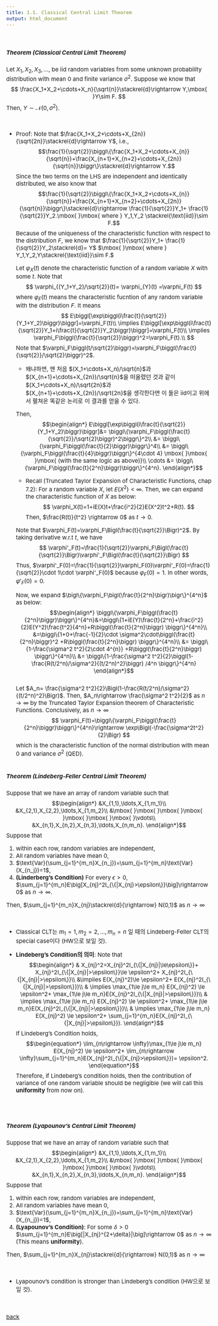 ```yaml
---
title: 1.1. Classical Central Limit Theorem
output: html_document
---
```



<style type="text/css">

body, td {
   font-size: 15px;
}
pre {
  font-size: 15px
}
</style>

<br>



##### Theorem (Classical Central Limit Theorem)

Let $X_1,X_2,X_3,\ldots,$ be iid random variables from some unknown probability distribution with mean 0 and finite variance $\sigma^2$. Suppose we know that 
$$
\frac{X_1+X_2+\cdots+X_n}{\sqrt{n}}\stackrel{d}\rightarrow Y,\mbox{ }Y\sim F.
$$
Then, $Y\sim \mathcal{N}(0,\sigma^2)$.

<br>

  - Proof: Note that $\frac{X_1+X_2+\cdots+X_{2n}}{\sqrt{2n}}\stackrel{d}\rightarrow Y$, i.e.,
  $$\frac{1}{\sqrt{2}}\biggl\{\frac{X_1+X_2+\cdots+X_{n}}{\sqrt{n}}+\frac{X_{n+1}+X_{n+2}+\cdots+X_{2n}}{\sqrt{n}}\biggr\}\stackrel{d}\rightarrow Y.$$
   Since the two terms on the LHS are independent and identically distributed, we also know that 
  $$\frac{1}{\sqrt{2}}\biggl\{\frac{X_1+X_2+\cdots+X_{n}}{\sqrt{n}}+\frac{X_{n+1}+X_{n+2}+\cdots+X_{2n}}{\sqrt{n}}\biggr\}\stackrel{d}\rightarrow \frac{1}{\sqrt{2}}Y_1+ \frac{1}{\sqrt{2}}Y_2.\mbox{ }\mbox{ where } Y_1,Y_2 \stackrel{\text{iid}}\sim F.$$ 
  Because of the uniqueness of the characteristic function with respect to the distribution $F$, we know that $\frac{1}{\sqrt{2}}Y_1+ \frac{1}{\sqrt{2}}Y_2\stackrel{d}= Y$ $\mbox{ }\mbox{ where } Y_1,Y_2,Y\stackrel{\text{iid}}\sim F.$
  
    Let $\varphi_X(t)$ denote the characteristic function of a random variable $X$ with some $t$. Note that
  $$
  \varphi_{(Y_1+Y_2)/\sqrt{2}}(t)=  \varphi_{Y}(t) =\varphi_F(t)
  $$
  where $\varphi_F(t)$ means the characteristic fucntion of any random variable with the distribution $F$. It means
  $$
  E\biggl[\exp\biggl(i\frac{t}{\sqrt{2}}(Y_1+Y_2)\biggr)\biggr]=\varphi_F(t)\\
  \implies   E\biggl[\exp\biggl(i\frac{t}{\sqrt{2}}Y_1+i\frac{t}{\sqrt{2}}Y_2\biggr)\biggr]=\varphi_F(t)\\
  \implies  \varphi_F\biggl(\frac{t}{\sqrt{2}}\biggr)^2=\varphi_F(t).\\
  $$
  Note that $\varphi_F\biggl(t/\sqrt{2}\biggr)=\varphi_F\biggl(\frac{t}{\sqrt{2}}/\sqrt{2}\biggr)^2$. 
  
     - 왜냐하면,  맨 처음 $(X_1+\cdots+X_n)/\sqrt{n}$과 $(X_{n+1}+\cdots+X_{2n})/\sqrt{n}$을 떠올렸던 것과 같이 $(X_1+\cdots+X_n)/\sqrt{2n}$과 $(X_{n+1}+\cdots+X_{2n})/\sqrt{2n}$을 생각한다면 이 둘은 iid이고 위에서 펼쳐온 똑같은 논리로 이 결과를 얻을 수 있다.
  
    Then, 
  $$\begin{align*}
  E\biggl[\exp\biggl(i\frac{t}{\sqrt{2}}(Y_1+Y_2)\biggr)\biggr]&= \biggl\{\varphi_F\biggl(\frac{t}{\sqrt{2}}/\sqrt{2}\biggr)^2\biggr\}^2\\
  &= \biggl\{\varphi_F\biggl(\frac{t}{2}\biggr)\biggr\}^4\\
  &= \biggl\{\varphi_F\biggl(\frac{t}{4}\biggr)\biggr\}^{4\cdot 4} \mbox{ }\mbox{ }\mbox{ (with the same logic as above)}\\
  \cdots
    &= \biggl\{\varphi_F\biggl(\frac{t}{2^n}\biggr)\biggr\}^{4^n}.
  \end{align*}$$
     - Recall (Truncated Taylor Expansion of Characteristic Functions, chap 7.2): For a random variable $X$, let $E(X^2)<\infty$. Then, we can expand the characteristic function of $X$ as below:
     $$
     \varphi_X(t)=1+iE(X)t+\frac{i^2}{2}E(X^2)t^2+R(t).
     $$
      Then, $\frac{R(t)}{t^2} \rightarrow 0$ as $t\rightarrow 0$.

    Note that $\varphi_F(t)=\varphi_F\Bigl(\frac{t}{\sqrt{2}}\Bigr)^2$. By taking derivative w.r.t $t$, we have
    $$
    \varphi'_F(t)=\frac{1}{\sqrt{2}}\varphi_F\Bigl(\frac{t}{\sqrt{2}}\Bigr)\varphi'_F\Bigl(\frac{t}{\sqrt{2}}\Bigr)
    $$
    Thus, $\varphi'_F(0)=\frac{1}{\sqrt{2}}\varphi_F(0)\varphi'_F(0)=\frac{1}{\sqrt{2}}\cdot 1\cdot \varphi'_F(0)$ $\mbox{ }$ because $\varphi_F(0)=1$. In other words, $\varphi'_F(0)=0$.
    
    Now, we expand $\bigl\{\varphi_F\bigl(\frac{t}{2^n}\bigr)\bigr\}^{4^n}$ as below:
    $$\begin{align*}
     \biggl\{\varphi_F\biggl(\frac{t}{2^n}\biggr)\biggr\}^{4^n}&=\biggl\{1+iE(Y)\frac{t}{2^n}+\frac{i^2}{2}E(Y^2)\frac{t^2}{4^n}+R\biggl(\frac{t}{2^n}\biggr)  \biggr\}^{4^n}\\
     &=\biggl\{1+0+\frac{-1}{2}\cdot \sigma^2\cdot\biggl(\frac{t}{2^n}\biggr)^2 +R\biggl(\frac{t}{2^n}\biggr) \biggr\}^{4^n}\\
     &= \biggl\{1-\frac{\sigma^2 t^2}{2\cdot 4^{n}} +R\biggl(\frac{t}{2^n}\biggr) \biggr\}^{4^n}\\
     &= \biggl\{1-\frac{\sigma^2 t^2}{2}\biggl(1-\frac{R(t/2^n)/\sigma^2}{(t/2^n)^2}\biggr)  /4^n \biggr\}^{4^n}
    \end{align*}$$  
    Let $A_n= \frac{\sigma^2 t^2}{2}\Bigl(1-\frac{R(t/2^n)/\sigma^2}{(t/2^n)^2}\Bigr)$. Then, $A_n\rightarrow \frac{\sigma^2 t^2}{2}$ as $n\rightarrow\infty$ by the Truncated Taylor Expansion theorem of Characteristic Functions. Conclusively, as $n\rightarrow\infty$
    $$
    \varphi_F(t)=\biggl\{\varphi_F\biggl(\frac{t}{2^n}\biggr)\biggr\}^{4^n}\rightarrow \exp\Bigl(-\frac{\sigma^2t^2}{2}\Bigr)
    $$
    which is the characteristic function of the normal distribution with mean 0 and variance $\sigma^2$ (QED).
<br>
<br>


##### Theorem (Lindeberg-Feller Central Limit Theorem)
Suppose that we have an array of random variable such that
$$\begin{align*}
&X_{1,1},\ldots,X_{1,m_1}\\
&X_{2,1},X_{2,2},\ldots,X_{1,m_2}\\
&\mbox{ }\mbox{ }\mbox{ }\mbox{ }\mbox{ }\mbox{ }\mbox{ }\vdots\\
&X_{n,1},X_{n,2},X_{n,3},\ldots,X_{n,m_n}.
\end{align*}$$
Suppose that 

 1. within each row, random variables are independent,
 2. All random variables have mean 0,
 3. $\text{Var}(\sum_{j=1}^{m_n}X_{n_j})=\sum_{j=1}^{m_n}\text{Var}(X_{n_j})=1$,
 4. **(Linderberg's Condition)** For every $\epsilon >0$, $\sum_{j=1}^{m_n}E\big[X_{nj}^2I_{\{|X_{nj}>\epsilon\}}\big]\rightarrow 0$ as $n\rightarrow \infty$.

Then, $\sum_{j=1}^{m_n}X_{nj}\stackrel{d}{\rightarrow} N(0,1)$ as $n\rightarrow \infty$

<br>

  - Classical CLT는 $m_1=1,m_2=2,\ldots,m_n=n$ 일 때의 Lindeberg-Feller CLT의 special case이다 (HW으로 보일 것). 

  - **Lindeberg's Condition의 의미**:  Note that 
  $$\begin{align*}
 & X_{nj}^2=X_{nj}^2I_{\{|X_{nj}|\le\epsilon\}}+ X_{nj}^2I_{\{|X_{nj}|>\epsilon\}}\le \epsilon^2+ X_{nj}^2I_{\{|X_{nj}|>\epsilon\}}\\
&\implies  E(X_{nj}^2)\le \epsilon^2+ E(X_{nj}^2I_{\{|X_{nj}|>\epsilon\}})\\
 & \implies   \max_{1\le j\le m_n} E(X_{nj}^2) \le \epsilon^2+ \max_{1\le j\le m_n}E(X_{nj}^2I_{\{|X_{nj}|>\epsilon\}})\\
 &  \implies   \max_{1\le j\le m_n} E(X_{nj}^2) \le \epsilon^2+ \max_{1\le j\le m_n}E(X_{nj}^2I_{\{|X_{nj}|>\epsilon\}})\\
&  \implies \max_{1\le j\le m_n} E(X_{nj}^2) \le \epsilon^2+ \sum_{j=1}^{m_n}E(X_{nj}^2I_{\{|X_{nj}|>\epsilon\}}).
  \end{align*}$$
  If Lindeberg's Condition holds, 
  $$\begin{equation*}
  \lim_{n\rightarrow \infty}\max_{1\le j\le m_n} E(X_{nj}^2) \le \epsilon^2+   \lim_{n\rightarrow \infty}\sum_{j=1}^{m_n}E(X_{nj}^2I_{\{|X_{nj}>\epsilon\}})= \epsilon^2.
  \end{equation*}$$
  Therefore, if Lindeberg's condition holds, then the contribution of variance of one random variable should be negligible (we will call this **uniformity** from now on).

<br>
<br>

##### Theorem (Lyapounov's Central Limit Theorem)
Suppose that we have an array of random variable such that
$$\begin{align*}
&X_{1,1},\ldots,X_{1,m_1}\\
&X_{2,1},X_{2,2},\ldots,X_{1,m_2}\\
&\mbox{ }\mbox{ }\mbox{ }\mbox{ }\mbox{ }\mbox{ }\mbox{ }\vdots\\
&X_{n,1},X_{n,2},X_{n,3},\ldots,X_{n,m_n}.
\end{align*}$$
Suppose that 

 1. within each row, random variables are independent,
 2. All random variables have mean 0,
 3. $\text{Var}(\sum_{j=1}^{m_n}X_{n_j})=\sum_{j=1}^{m_n}\text{Var}(X_{n_j})=1$,
 4. **(Lyapounov's Condition)**: For some $\delta>0$  $\sum_{j=1}^{m_n}E\big[|X_{nj}^{2+\delta}|\big]\rightarrow 0$ as $n\rightarrow \infty$ (This means **uniformity**).

Then, $\sum_{j=1}^{m_n}X_{nj}\stackrel{d}{\rightarrow} N(0,1)$ as $n\rightarrow \infty$

<br>

   - Lyapounov's condition is stronger than Lindeberg's condition (HW으로 보일 것).
   

<br>
<br>
[back](../limit.html)